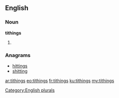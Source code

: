 ==English==

===Noun===
'''tithings'''

# {{plural of|[[tithing]]}}

===Anagrams===
* [[hittings#English|hittings]]
* [[shitting#English|shitting]]

[[Category:English plurals]]

[[ar:tithings]]
[[eo:tithings]]
[[fr:tithings]]
[[ku:tithings]]
[[my:tithings]]